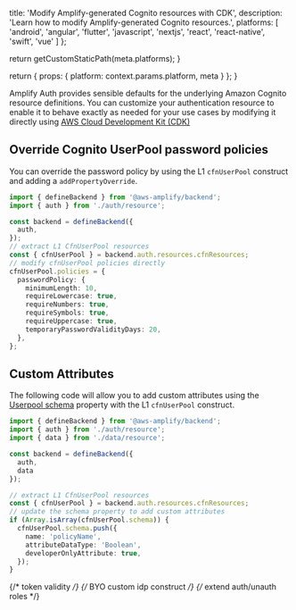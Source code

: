 
  title: 'Modify Amplify-generated Cognito resources with CDK',
  description: 'Learn how to modify Amplify-generated Cognito resources.',
  platforms: [
    'android',
    'angular',
    'flutter',
    'javascript',
    'nextjs',
    'react',
    'react-native',
    'swift',
    'vue'
  ]
};

  return getCustomStaticPath(meta.platforms);
}

  return {
    props: {
      platform: context.params.platform,
      meta
    }
  };
}

Amplify Auth provides sensible defaults for the underlying Amazon Cognito resource definitions. You can customize your authentication resource to enable it to behave exactly as needed for your use cases by modifying it directly using [AWS Cloud Development Kit (CDK)](https://aws.amazon.com/cdk/)

## Override Cognito UserPool password policies

You can override the password policy by using the L1 `cfnUserPool` construct and adding a `addPropertyOverride`.

```ts title="amplify/backend.ts"
import { defineBackend } from '@aws-amplify/backend';
import { auth } from './auth/resource';

const backend = defineBackend({
  auth,
});
// extract L1 CfnUserPool resources
const { cfnUserPool } = backend.auth.resources.cfnResources;
// modify cfnUserPool policies directly
cfnUserPool.policies = {
  passwordPolicy: {
    minimumLength: 10,
    requireLowercase: true,
    requireNumbers: true,
    requireSymbols: true,
    requireUppercase: true,
    temporaryPasswordValidityDays: 20,
  },
};
```

## Custom Attributes

The following code will allow you to add custom attributes using the [Userpool schema](https://docs.aws.amazon.com/cdk/api/v1/docs/@aws-cdk_aws-cognito.CfnUserPool.html#schema) property with the L1 `cfnUserPool` construct.

```ts title="amplify/backend.ts"
import { defineBackend } from '@aws-amplify/backend';
import { auth } from './auth/resource';
import { data } from './data/resource';

const backend = defineBackend({
  auth,
  data
});

// extract L1 CfnUserPool resources
const { cfnUserPool } = backend.auth.resources.cfnResources;
// update the schema property to add custom attributes
if (Array.isArray(cfnUserPool.schema)) {
  cfnUserPool.schema.push({
    name: 'policyName',
    attributeDataType: 'Boolean',
    developerOnlyAttribute: true,
  });
}
```

{/* token validity */}
{/* BYO custom idp construct */}
{/* extend auth/unauth roles */}
